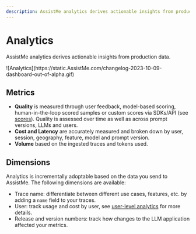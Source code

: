 ```yaml
---
description: AssistMe analytics derives actionable insights from production data.
---
```


# Analytics


AssistMe analytics derives actionable insights from production data.

<Frame>
  ![Analytics](https://static.AssistMe.com/changelog-2023-10-09-dashboard-out-of-alpha.gif)
</Frame>


## Metrics

- **Quality** is measured through user feedback, model-based scoring, human-in-the-loop scored samples or custom scores via SDKs/API (see [scores](/docs/scores)). Quality is assessed over time as well as across prompt versions, LLMs and users.
- **Cost and Latency** are accurately measured and broken down by user, session, geography, feature, model and prompt version.
- **Volume** based on the ingested traces and tokens used.

## Dimensions

Analytics is incrementally adoptable based on the data you send to AssistMe. The following dimensions are available:

- Trace name: differentiate between different use cases, features, etc. by adding a `name` field to your traces.
- User: track usage and cost by user, see [user-level analytics](/docs/user-explorer) for more details.
- Release and version numbers: track how changes to the LLM application affected your metrics.
